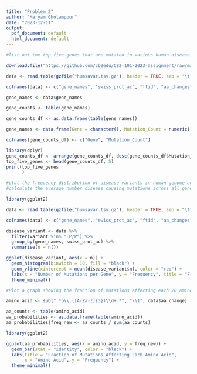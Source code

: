 ```yaml
---
title: "Problem 2"
author: "Maryam Gholampour"
date: "2023-12-11"
output:
  pdf_document: default
  html_document: default
---
```


```r
#list out the top five genes that are mutated in various human disease.

download.file("https://github.com/cb2edu/CB2-101-2023-assignment/raw/main/data/humsavar.tsv.gz", destfile = "humsavar.tsv.gz")

data <- read.table(gzfile("humsavar.tsv.gz"), header = TRUE, sep = "\t", quote = "", comment.char = "", fill = TRUE)

colnames(data) <- c("gene_names", "swiss_prot_ac", "ftid", "aa_changes", "variant", "dbsnp")

gene_names <- data$gene_names

gene_counts <- table(gene_names)

gene_counts_df <- as.data.frame(table(gene_names))

gene_names <- data.frame(Gene = character(), Mutation_Count = numeric())

colnames(gene_counts_df) <- c("Gene", "Mutation_Count")

library(dplyr)
gene_counts_df <- arrange(gene_counts_df, desc(gene_counts_df$Mutation_Count))
top_five_genes <- head(gene_counts_df, 5)
print(top_five_genes
      )

```
  
```r
#plot the frequency distribution of disease variants in human genome across all the genes in the file.
#calculate the average number disease causing mutations across all genes in human genome and mark this number on the previous plot as veritcal red line.

library(ggplot2)

data <- read.table(gzfile("humsavar.tsv.gz"), header = TRUE, sep = "\t", quote = "", comment.char = "", fill = TRUE)

colnames(data) <- c("gene_names", "swiss_prot_ac", "ftid", "aa_changes", "variant", "dbsnp")

disease_variant <- data %>%
  filter(variant %in% "LP/P") %>%
  group_by(gene_names, swiss_prot_ac) %>%
  summarise(n = n())

ggplot(disease_variant, aes(x = n)) +
  geom_histogram(binwidth = 10, fill = "black") +
  geom_vline(xintercept = mean(disease_variant$n), color = "red") + 
  labs(x = "Number of Mutations per Gene", y = "Frequency", title = "Frequency Distribution of Disease Variants Across Genes")+
  theme_minimal()

```


```r
#Plot a graph showing the fraction of mutations affecting each 20 amino acid on the x-axis. Which amino acid has the highest probablity of getting mutated?

amino_acid <- sub(".*p\\.([A-Za-z]{3})\\d+.*", "\\1", data$aa_change)

aa_counts <- table(amino_acid)
aa_probabilities <- as.data.frame(table(amino_acid))
aa_probabilities$freq_new <- aa_counts / sum(aa_counts)

library(ggplot2)

ggplot(aa_probabilities, aes(x = amino_acid, y = freq_new)) +
  geom_bar(stat = "identity", color = "black") +
  labs(title = "Fraction of Mutations Affecting Each Amino Acid",
       x = "Amino Acid", y = "Frequency") +
  theme_minimal()

```

